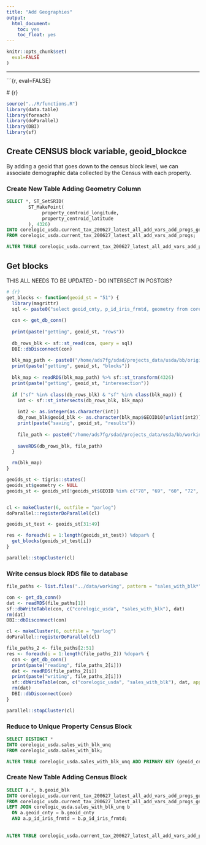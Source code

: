 ```yaml
---
title: "Add Geographies"
output: 
  html_document:
    toc: yes
    toc_float: yes
---
```


```r
knitr::opts_chunk$set(
  eval=FALSE
)
```

------------------------------------------------------------------------

\`\`\`{r, eval=FALSE}

\# {r}

```r
source("../R/functions.R")
library(data.table)
library(foreach)
library(doParallel)
library(DBI)
library(sf)
```

## Create CENSUS block variable, geoid_blockce

By adding a geoid that goes down to the census block level, we can associate demographic data collected by the Census with each property.

### Create New Table Adding Geometry Column

```sql
SELECT *, ST_SetSRID(
        ST_MakePoint(
             property_centroid_longitude,
             property_centroid_latitude
        ), 4326)
INTO corelogic_usda.current_tax_200627_latest_all_add_vars_add_progs_geom
FROM corelogic_usda.current_tax_200627_latest_all_add_vars_add_progs;

ALTER TABLE corelogic_usda.current_tax_200627_latest_all_add_vars_add_progs_geom ADD PRIMARY KEY (geoid_cnty, p_id_iris_frmtd);
```

## Get blocks

THIS ALL NEEDS TO BE UPDATED - DO INTERSECT IN POSTGIS?

```r
# {r}
get_blocks <- function(geoid_st = "51") { 
  library(magrittr)
  sql <- paste0("select geoid_cnty, p_id_iris_frmtd, geometry from corelogic_usda.current_tax_200627_latest_all_add_vars_add_progs_geom where property_centroid_longitude IS NOT NULL AND geoid_cnty LIKE '", geoid_st,"%'") 
  
  con <- get_db_conn() 
  
  print(paste("getting", geoid_st, "rows")) 
  
  db_rows_blk <- sf::st_read(con, query = sql) 
  DBI::dbDisconnect(con) 
  
  blk_map_path <- paste0("/home/ads7fg/sdad/projects_data/usda/bb/original/censusblocks/blocks_TIGER2018_sf_RDS/tl_2018_", geoid_st, "_tabblock10.RDS") 
  print(paste("getting", geoid_st, "blocks")) 
  
  blk_map <- readRDS(blk_map_path) %>% sf::st_transform(4326) 
  print(paste("getting", geoid_st, "interesection")) 
  
  if ("sf" %in% class(db_rows_blk) & "sf" %in% class(blk_map)) {
    int <- sf::st_intersects(db_rows_blk, blk_map) 
     
    int2 <- as.integer(as.character(int)) 
    db_rows_blk$geoid_blk <- as.character(blk_map$GEOID10[unlist(int2)]) 
    print(paste("saving", geoid_st, "results")) 
    
    file_path <- paste0("/home/ads7fg/sdad/projects_data/usda/bb/working/sales_with_blk_", geoid_st, ".RDS") 
    
    saveRDS(db_rows_blk, file_path)
  }

  rm(blk_map) 
}


```

```r

geoids_st <- tigris::states() 
geoids_st$geometry <- NULL 
geoids_st <- geoids_st[!geoids_st$GEOID %in% c("78", "69", "60", "72", "12", "51", "54"), c("GEOID")]


cl <- makeCluster(6, outfile = "parlog") 
doParallel::registerDoParallel(cl)

geoids_st_test <- geoids_st[31:49] 

res <- foreach(i = 1:length(geoids_st_test)) %dopar% { 
  get_blocks(geoids_st_test[i]) 
}

parallel::stopCluster(cl)
```

### Write census block RDS file to database

```r
file_paths <- list.files("../data/working", pattern = "sales_with_blk*", full.names = TRUE) 

con <- get_db_conn() 
dat <- readRDS(file_paths[1]) 
sf::dbWriteTable(con, c("corelogic_usda", "sales_with_blk"), dat) 
rm(dat) 
DBI::dbDisconnect(con)

cl <- makeCluster(6, outfile = "parlog") 
doParallel::registerDoParallel(cl)

file_paths_2 <- file_paths[2:51] 
res <- foreach(i = 1:length(file_paths_2)) %dopar% { 
  con <- get_db_conn() 
  print(paste("reading", file_paths_2[i])) 
  dat <- readRDS(file_paths_2[i]) 
  print(paste("writing", file_paths_2[i])) 
  sf::dbWriteTable(con, c("corelogic_usda", "sales_with_blk"), dat, append = TRUE) 
  rm(dat) 
  DBI::dbDisconnect(con) 
}

parallel::stopCluster(cl)
```

### Reduce to Unique Property Census Block

```sql
SELECT DISTINCT * 
INTO corelogic_usda.sales_with_blk_unq
FROM corelogic_usda.sales_with_blk;

ALTER TABLE corelogic_usda.sales_with_blk_unq ADD PRIMARY KEY (geoid_cnty, p_id_iris_frmtd);
```

### Create New Table Adding Census Block

```sql
SELECT a.*, b.geoid_blk
INTO corelogic_usda.current_tax_200627_latest_all_add_vars_add_progs_geom_blk
FROM corelogic_usda.current_tax_200627_latest_all_add_vars_add_progs_geom a
LEFT JOIN corelogic_usda.sales_with_blk_unq b
  ON a.geoid_cnty = b.geoid_cnty
  AND a.p_id_iris_frmtd = b.p_id_iris_frmtd;
  
  
ALTER TABLE corelogic_usda.current_tax_200627_latest_all_add_vars_add_progs_geom_blk ADD PRIMARY KEY (geoid_cnty, p_id_iris_frmtd);
```
